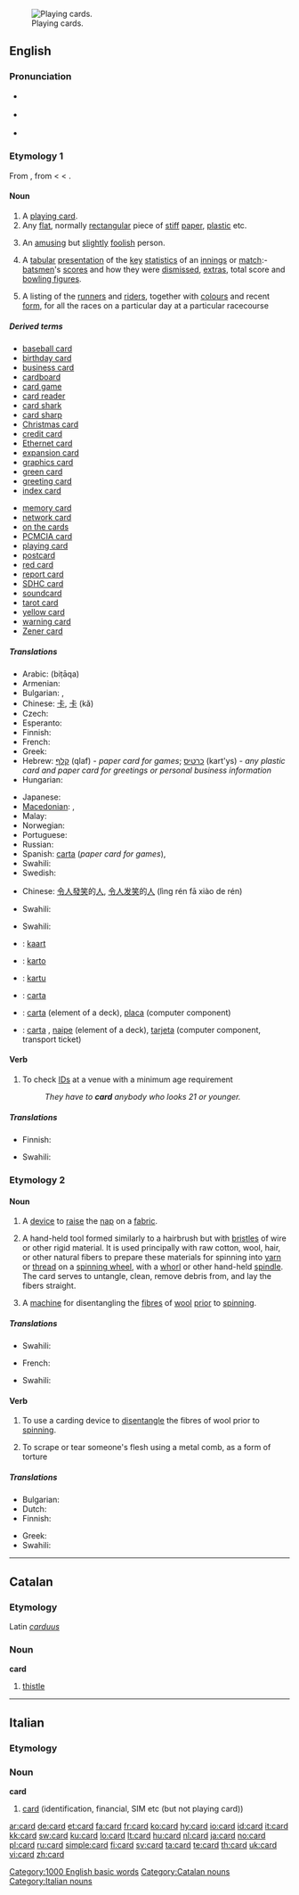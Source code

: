 {{wikipedia}}
[[Image:Bild-VierUnter.jpg|thumb|right|Playing cards.]]
==English==

===Pronunciation===
* {{IPA|/kɑːd/}} {{italbrac|[[RP]]}}
* {{a|US}} {{IPA|/kɑːrd/}}
* {{audio|en-us-card.ogg|Audio (US)}}
*: {{rhymes|ɑː(r)d}}

===Etymology 1===
From {{etyl|enm|en}} {{term|card|enm||playing card}}, from {{etyl|fro|en}} {{term|carte||lang=fro}} < {{etyl|la|en}} {{term|charta|lang=la}} < {{etyl|grc|en}} {{term|χάρτης||paper, papyrus|tr=chartēs|lang=grc|sc=polytonic}}.

====Noun====
{{en-noun|s|-}}

# A [[playing card]].
# Any [[flat]], normally [[rectangular]] piece of [[stiff]] [[paper]], [[plastic]] etc. 
# {{informal}} An [[amusing]] but [[slightly]] [[foolish]] person.
# {{Cricket}} A [[tabular]] [[presentation]] of the [[key]] [[statistics]] of an [[innings]] or [[match]]:- [[batsman|batsmen]]'s [[score]]s and how they were [[dismissed]], [[extras]], total score and [[bowling figures]].
# {{horse racing}} A listing of the [[runner]]s and [[rider]]s, together with [[colour]]s and recent [[form]], for all the races on a particular day at a particular racecourse

=====Derived terms=====
{{rel-top|terms derived from ''card (noun)''}}
* [[baseball card]]
* [[birthday card]]
* [[business card]]
* [[cardboard]]
* [[card game]]
* [[card reader]]
* [[card shark]]
* [[card sharp]]
* [[Christmas card]]
* [[credit card]]
* [[Ethernet card]]
* [[expansion card]]
* [[graphics card]]
* [[green card]]
* [[greeting card]]
* [[index card]]
{{rel-mid}}
* [[memory card]]
* [[network card]]
* [[on the cards]]
* [[PCMCIA card]]
* [[playing card]]
* [[postcard]]
* [[red card]]
* [[report card]]
* [[SDHC card]]
* [[soundcard]]
* [[tarot card]]<!-- capitalised? -->
* [[yellow card]]
* [[warning card]]
* [[Zener card]]
{{rel-bottom}}

=====Translations=====
{{trans-see|a playing card}}
{{trans-top|a flat, normally rectangular piece of stiff paper, plastic etc.}}
* Arabic: {{Arab|[[بطاقة]]}} (biṭāqa) {{f}}
* Armenian: {{t-|hy|քարտ|tr=k’art|sc=Armn|xs=Armenian}}
* Bulgarian: {{t|bg|карта|f|sc=Cyrl}},  {{t|bg|картичка|f|sc=Cyrl}}
* Chinese: [[卡]], [[卡]] (kǎ)
* Czech: {{t-|cs|karta|f}}
* Esperanto: {{t|eo|karto|xs=Esperanto}}
* Finnish: {{t+|fi|kortti}}
* French: {{t+|fr|carte|f}}
* Greek: {{t|el|κάρτα|f|tr=karta|sc=Grek}}
* Hebrew: [[קלף]] (qlaf) {{m}} - ''paper card for games''; [[כרטיס]] (kart'ys) {{m}} - ''any plastic card and paper card for greetings or personal business information''
* Hungarian: {{t+|hu|kártya}}
{{trans-mid}}
* Japanese: {{t+|ja|カード|tr=kādo|sc=Jpan}}
* [[Macedonian]]: {{t-|mk|карта|f|tr=kárta|sc=Cyrl|xs=Macedonian}},  {{t|mk|картичка|f|tr=kártička|sc=Cyrl|xs=Macedonian}}
* Malay: {{t+|ms|kad|xs=Malay}}
* Norwegian: {{t+|no|kort|n}}
* Portuguese: {{t+|pt|cartão|m}}
* Russian: {{t+|ru|карточка|f|tr=kártočka|sc=Cyrl}}
* Spanish: [[carta]] {{f}} (''paper card for games''),  {{t|es|tarjeta|f}}
* Swahili: {{t|sw|kadi|xs=Swahili}}
* Swedish: {{t+|sv|kort}}
{{trans-bottom}}

{{trans-top|(informal) An amusing person}}
* Chinese: [[令人]][[發笑]]的[[人]], [[令人]][[发笑]]的[[人]] (lìng rén fā xiào de rén)
{{trans-mid}}
* Swahili: {{t|sw|kadi|xs=Swahili}}
{{trans-bottom}}

{{trans-top|(cricket) A tabular presentation of the key statistics of an innings or match}}
* Swahili: {{t|sw|kadi|xs=Swahili}}
{{trans-mid}}
{{trans-bottom}}

{{checktrans-top}}
* {{ttbc|Dutch}}: [[kaart]] {{f}}
* {{ttbc|Ido}}: [[karto]]
* {{ttbc|Indonesian}}: [[kartu]]
{{checktrans-mid}}
* {{ttbc|Interlingua}}: [[carta]]
* {{ttbc|Portuguese}}: [[carta]] {{f}} (element of a deck), [[placa]] {{f}} (computer component)
* {{ttbc|Spanish}}: [[carta]] {{f}}, [[naipe]] {{m}} (element of a deck), [[tarjeta]] {{f}} (computer component, transport ticket)
{{checktrans-bottom}}

====Verb====
{{en-verb}}

# To check [[ID]]s at a venue with a minimum age requirement
#: ''They have to '''card''' anybody who looks 21 or younger.''

=====Translations=====
{{trans-top|to check ID's}}
* Finnish: {{t|fi|tarkistaa}} {{t|fi|henkilöllisyys}}
{{trans-mid}}
* Swahili: {{t|sw|kadi|xs=Swahili}}
{{trans-bottom}}

===Etymology 2===
{{etystub}}

====Noun====
{{en-noun}}

# {{rare|textiles}} A [[device]] to [[raise]] the [[nap]] on a [[fabric]].
# A hand-held tool formed similarly to a hairbrush but with [[bristles]] of wire or other rigid material.  It is used principally with raw cotton, wool, hair, or other natural fibers to prepare these materials for spinning into [[yarn]] or [[thread]] on a [[spinning wheel]], with a [[whorl]] or other hand-held [[spindle]].  The card serves to untangle, clean, remove debris from, and lay the fibers straight.
# {{context|rare|textiles}} A [[machine]] for disentangling the [[fibre]]s of [[wool]] [[prior]] to [[spinning]].

=====Translations=====
{{trans-top|A device to raise the nap on a fabric}}
* Swahili: {{t|sw|kadi|xs=Swahili}}
{{trans-mid}}
{{trans-bottom}}
{{trans-top|A machine for disentagling the fibres of wool prior to spinning}}
* French: {{t+|fr|carde|f}}
{{trans-mid}}
* Swahili: {{t|sw|kadi|xs=Swahili}}
{{trans-bottom}}

====Verb====
{{en-verb}}

# {{textiles}} To use a carding device to [[disentangle]] the fibres of wool prior to [[spin]]ning.
# To scrape or tear someone's flesh using a metal comb, as a form of torture

=====Translations=====
{{trans-top|to use card device}}
* Bulgarian: {{t|bg|кардирам|sc=Cyrl}}
* Dutch: {{t|nl|kaarden}}
* Finnish: {{t|fi|karstata}}
{{trans-mid}}
* Greek: {{t|el|ξαίνω|tr=ksaino|sc=Grek}}
* Swahili: {{t|sw|kadi|xs=Swahili}}
{{trans-bottom}}

{{trans-top|to scrape or tear someone's flesh as a form of torture}}
{{trans-mid}}
{{trans-bottom}}

[[Category:1000 English basic words]]

----

==Catalan==

===Etymology===
Latin ''[[carduus]]''

===Noun===
'''card''' {{m}}

# [[thistle]]

[[Category:Catalan nouns]]

----

==Italian==

===Etymology===
{{etyl|en|it}}

===Noun===
'''card''' {{m|inv}}

# [[#English|card]] (identification, financial, SIM etc (but not playing card))

[[Category:Italian nouns]]

[[ar:card]]
[[de:card]]
[[et:card]]
[[fa:card]]
[[fr:card]]
[[ko:card]]
[[hy:card]]
[[io:card]]
[[id:card]]
[[it:card]]
[[kk:card]]
[[sw:card]]
[[ku:card]]
[[lo:card]]
[[lt:card]]
[[hu:card]]
[[nl:card]]
[[ja:card]]
[[no:card]]
[[pl:card]]
[[ru:card]]
[[simple:card]]
[[fi:card]]
[[sv:card]]
[[ta:card]]
[[te:card]]
[[th:card]]
[[uk:card]]
[[vi:card]]
[[zh:card]]